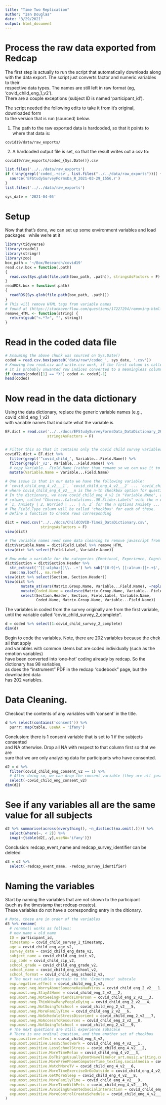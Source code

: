 ```yaml
---
title: "Time Two Replication"
author: "Ian Douglas"
date: "3/29/2021"
output: html_document
---
```

# Process the raw data exported from Redcap

The first step is actually to run the script that automatically downloads along \
with the data export. The script just converts factor and numeric variables to their \
respective data types. The names are still left in raw format (eg, 'covid_child_eng_1_v2'). \
There are a couple exceptions (subject ID is named 'participant_id').

The script needed the following edits to take it from it's original, downloaded form \
to the version that is run (sourced) below.

1. The path to the raw exported data is hardcoded, so that it points to where that data is:

`covid19/data/raw_exports/`

2. A hardcoded output file is set, so that the result writes out a csv to:

`covid19/raw_exports/coded_{Sys.Date()}.csv`
```r
list.files('../../data/raw_exports')
if (!any(grepl('coded_.+csv', list.files("../../data/raw_exports")))) {
  source('EFStudySurveyFormsDa_R_2021-03-29_1556.r')
}
list.files('../../data/raw_exports')
```
```r
sys_date = '2021-04-05'
```


# Setup

Now that that's done, we can set up some environment variables and load packages \ 
while we're at it
```r
library(tidyverse)
library(readxl)
library(stringr)
library(zoo)
box_path = '~/Box/Research/covid19'
read.csv.box = function(.path)
{
  read.csv(Sys.glob(file.path(box_path, .path)), stringsAsFactors = F)
}
readRDS.box = function(.path)
{
  readRDS(Sys.glob(file.path(box_path, .path)))
}
# This will remove HTML tags from variable names
# found at (https://stackoverflow.com/questions/17227294/removing-html-tags-from-a-string-in-r)
remove_HTML <- function(string) {
  return(gsub("<.*?>", "", string))
}
```

# Read in the coded data file
```r
# Assuming the above chunk was sourced on Sys.Date()
coded = read.csv.box(paste0('data/raw*/coded_', sys_date, '.csv'))
# Knowing how read.csv and write.csv work, if the first column is called "X",
# it is probably unwanted row indices converted to a meaningless column, so delete it.
if (names(coded)[1] == "X") coded <- coded[-1]
head(coded)
```


# Now read in the data dictionary

Using the data dictionary, replace the generic variable names (e.g., covid_child_eng_1_v2) \
with variable names that indicate what the variable is.
```r
EF.dict = read.csv('../../docs/EFStudySurveyFormsData_DataDictionary_2021-04-06.csv',
                   stringsAsFactors = F)


# Filter this so that it contains only the covid child survey variables from time two
covidT2.dict = EF.dict %>%
  filter(grepl('^covid_child_', Variable...Field.Name)) %>%
  filter(grepl('_v2', Variable...Field.Name)) %>%
  # copy Variable...Field.Name (rather than rename so we can use it to merge)
  mutate(Variable.Name = Variable...Field.Name)

# One issue is that in our data we have the following variable:
# `covid_child_eng_4_v2___1`, `covid_child_eng_4_v2___2` ... `covid_child_eng_4_v2___n`, 
# where covid_child_eng_4_v2___n is the n-th checkbox option for question stem 4.
# In the dictionary, we have covid_child_eng_4_v2 in "Variable.NAme", and another 
# column, called "Choices..Calculations..OR.Slider.Labels" with the n options as:
# `1, Anxiety | 2, Worried | ... | n, Z` for the n options Anxiety ... Z.
# The Field.Type column will be called "checkbox" for each of these.
# Define a function to create rows corresponding
```

```r
dict = read.csv("../../docs/ChildCOVID-Time2_DataDictionary.csv",
                stringsAsFactors = F)
view(dict)

# The variable names need some data cleaning to remove javascript from Qualtrics
dict$Variable.Name = dict$Field.Label %>% remove_HTML
view(dict %>% select(Field.Label, Variable.Name))

# Now make a variable for the categories (Emotional, Experience, Cognitive, Social)
dict$Section = dict$Section.Header %>%
  str_extract('^[[:alpha:]]\\. .+') %>% sub('[0-9]+\ [[:alnum:]]+.+$', '', .) %>%
  zoo::na.locf(., na.rm=F)
view(dict %>% select(Section, Section.Header))
View(dict %>% 
       mutate_at(vars(Matrix.Group.Name, Variable...Field.Name), ~replace(., .=="", NA)) %>%
       mutate(Coded.Name = coalesce(Matrix.Group.Name, Variable...Field.Name)) %>%
       select(Section.Header, Section, Field.Label, Variable.Name, 
              Coded.Name, Matrix.Group.Name, Variable...Field.Name))
```


The variables in coded from the survey originally are from the first variable, \
until the variable called "covid_child_survey_2_complete".
```r
d = coded %>% select(1:covid_child_survey_2_complete)
dim(d)
```

Begin to code the variables. Note, there are 202 variables because the chek all that apply \
and variables with common stems but are coded individually (such as the emotion variables) \
have been converted into 'one-hot' coding already by redcap. So the dictionary has 98 variables, \
as does the "instrument" PDF in the redcap "codebook" page, but the downloaded data \
has 202 variables.


# Data Cleaning.
Checkout the contents of any variables with 'consent' in the title.
```r
d %>% select(contains('consent')) %>% 
  purrr::map(table, useNA = 'ifany')
```

Conclusion: there is 1 consent variable that is set to 1 if the subjects consented \
and NA otherwise. Drop all NA with respect to that column first so that we are \
sure that we are only analyzing data for participants who have consented.
```r
d2 = d %>% 
  filter(covid_child_eng_consent_v2 == 1) %>%
  # After doing so, we can drop the consent variable (they are all just "1")
  select(-covid_child_eng_consent_v2)
dim(d2)
```

# See if any variables all are the same value for all subjects
```r
d2 %>% summarise(across(everything(), ~n_distinct(na.omit(.)))) %>% 
  select(where(~. < 2)) %>%
  imap(~{table(d2[,.y],useNA='ifany')})
```

Conclusion: redcap_event_name and redcap_survey_identifier can be deleted
```r
d3 = d2 %>%
  select(-redcap_event_name, -redcap_survey_identifier)
```


# Naming the variables
Start by naming the variables that are not shown to the participant \
(such as the timestamp that redcap creates). \
These variables do not have a corresponding entry in the ditionary.
```r
# Note, these are in order of the variables
d3 %>% rename(
  # rename() works as follows:
  # new_name = old_name
  ID = participant_id,
  timestamp = covid_child_survey_2_timestamp,
  age = covid_child_eng_age_v2,
  survey_date = covid_child_eng_date_v2,
  subject_name = covid_child_eng_init_v2,
  zip_code = covid_child_zip_v2,
  school_grade = covid_child_eng_grade_v2,
  school_name = covid_child_eng_school_v2,
  school_format = covid_child_eng_school2_v2,
  # The next variables pertain to the 'Experience' subscale
  exp.negative.effect = covid_child_eng_1_v2,
  exp.most.neg.WorryAboutSomeoneHasHadVirus = covid_child_eng_2_v2___1,
  exp.most.neg.StayAtHome = covid_child_eng_2_v2___2,
  exp.most.neg.NotSeeingFriendsInPerson = covid_child_eng_2_v2___3,
  exp.most.neg.ThinkHowManyPeopleDying = covid_child_eng_2_v2___4,
  exp.most.neg.NotGoingToSchool = covid_child_eng_2_v2___5,
  exp.most.neg.MoreFamilyTime = covid_child_eng_2_v2___6,
  exp.most.neg.NoScheduleStressDisorient = covid_child_eng_2_v2___7,
  exp.most.neg.NoAccessToResources = covid_child_eng_2_v2___8,
  exp.most.neg.NotGoingToSchool = covid_child_eng_2_v2___9,
  # The next questions are still experience subscale
  # There is one ordinal question, and then another set of checkbox
  exp.positive.effect = covid_child_eng_3_v2,
  exp.most.positive.LessSchoolwork = covid_child_eng_4_v2___1,
  exp.most.positive.LessSchoolStress = covid_child_eng_4_v2___2,
  exp.most.positive.MoreTimeRelax = covid_child_eng_4_v2___3,
  exp.most.positive.DoThingsUsuallyDontHaveTimeFor_art.music.writing.cooking = covid_child_eng_4_v2___4,
  exp.most.positive.MoreFreePhoneComputerTime_texting.socialmedia = covid_child_eng_4_v2___5,
  exp.most.positive.WatchMoreTV = covid_child_eng_4_v2___6,
  exp.most.positive.MoreTimeExerciseOrGoOutside = covid_child_eng_4_v2___7,
  exp.most.positive.GetMoreSleep = covid_child_eng_4_v2___8,
  exp.most.positive.MoreFamilyTime = covid_child_eng_4_v2___9,
  exp.most.positive.MoreTimeWithPets = covid_child_eng_4_v2___10,
  exp.most.positive.AvoidingUnwantedSocialInteraction = covid_child_eng_4_v2___11,
  exp.most.positive.MoreControlCreateSchedule = covid_child_eng_4_v2___12,
)
```




